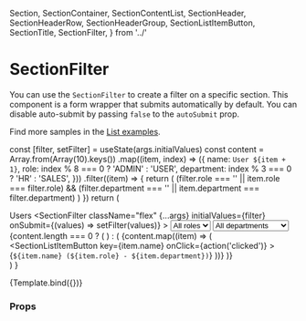   Section,
  SectionContainer,
  SectionContentList,
  SectionHeader,
  SectionHeaderRow,
  SectionHeaderGroup,
  SectionListItemButton,
  SectionTitle,
  SectionFilter,
} from '../'

<Meta title="Components/Section/SectionFilter" component={SectionFilter} />

# SectionFilter

You can use the `SectionFilter` to create a filter on a specific section.
This component is a form wrapper that submits automatically by default. You can disable auto-submit by passing `false` to the `autoSubmit` prop.

Find more samples in the [List examples](/docs/examples-list--default-story).

  const [filter, setFilter] = useState(args.initialValues)
  const content = Array.from(Array(10).keys())
    .map((item, index) => ({
      name: `User ${item + 1}`,
      role: index % 8 === 0 ? 'ADMIN' : 'USER',
      department: index % 3 === 0 ? 'HR' : 'SALES',
    }))
    .filter((item) => {
      return (
        (filter.role === '' || item.role === filter.role) &&
        (filter.department === '' || item.department === filter.department)
      )
    })
  return (
    <Section>
      <SectionHeader>
        <SectionHeaderRow>
          <SectionTitle>Users</SectionTitle>
          <SectionFilter
            className="flex"
            {...args}
            initialValues={filter}
            onSubmit={(values) => setFilter(values)}
          >
            <SectionHeaderGroup>
              <Select id="role" name="role" variant={Variant.transparent}>
                <option className="bg-gray-600" value="">
                  All roles
                </option>
                <option className="bg-gray-600" value="ADMIN">
                  Admin
                </option>
                <option className="bg-gray-600" value="USER">
                  User
                </option>
              </Select>
              <Select
                id="department"
                name="department"
                variant={Variant.transparent}
              >
                <option className="bg-gray-600" value="">
                  All departments
                </option>
                <option className="bg-gray-600" value="HR">
                  Human Resources
                </option>
                <option className="bg-gray-600" value="IT">
                  Engineering
                </option>
                <option className="bg-gray-600" value="SALES">
                  Sales
                </option>
              </Select>
            </SectionHeaderGroup>
          </SectionFilter>
        </SectionHeaderRow>
      </SectionHeader>
      <SectionContainer>
        {content.length === 0 ? (
          <SectionContentMessage
            tone={Tone.informative}
            text="No users found in database."
          />
        ) : (
          <SectionContentList>
            {content.map((item) => (
              <SectionListItemButton
                key={item.name}
                onClick={action('clicked')}
              >
                {`${item.name} (${item.role} - ${item.department})`}
              </SectionListItemButton>
            ))}
          </SectionContentList>
        )}
      </SectionContainer>
    </Section>
  )
}

<Canvas>
  <Story
    name="Default"
    args={{
      autoSubmit: undefined,
      initialValues: {
        role: '',
        department: '',
      },
    }}
    argTypes={{
      onSubmit: { control: false },
      children: { control: false },
    }}
  >
    {Template.bind({})}
  </Story>
</Canvas>

### Props

<ArgsTable story="Default" />
